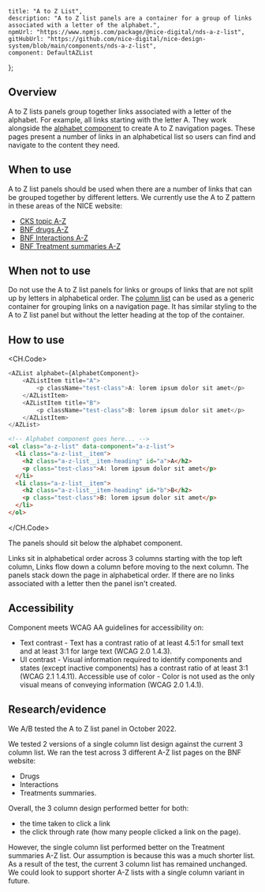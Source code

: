 
	title: "A to Z List",
	description: "A to Z list panels are a container for a group of links associated with a letter of the alphabet.",
	npmUrl: "https://www.npmjs.com/package/@nice-digital/nds-a-z-list",
	gitHubUrl: "https://github.com/nice-digital/nice-design-system/blob/main/components/nds-a-z-list",
	component: DefaultAZList
};

## Overview

A to Z lists panels group together links associated with a letter of the alphabet. For example, all links starting with the letter A.
They work alongside the [alphabet component](/components/alphabet) to create A to Z navigation pages. These pages present a number of links in an alphabetical list so users can find and navigate to the content they need.

## When to use

A to Z list panels should be used when there are a number of links that can be grouped together by different letters.
We currently use the A to Z pattern in these areas of the NICE website:

-   [CKS topic A-Z](https://cks.nice.org.uk/topics/#a)
-   [BNF drugs A-Z](https://bnf.nice.org.uk/drugs/)
-   [BNF Interactions A-Z](https://bnf.nice.org.uk/interactions/)
-   [BNF Treatment summaries A-Z](https://bnf.nice.org.uk/treatment-summaries/)

## When not to use

Do not use the A to Z list panels for links or groups of links that are not split up by letters in alphabetical order.
The [column list](/components/column-list) can be used as a generic container for grouping links on a navigation page. It has similar styling to the A to Z list panel but without the letter heading at the top of the container.

## How to use

<Example>
<DefaultAZList />

<CH.Code>
```js React
<AZList alphabet={AlphabetComponent}>
	<AZListItem title="A">
		<p className="test-class">A: lorem ipsum dolor sit amet</p>
	</AZListItem>
	<AZListItem title="B">
		<p className="test-class">B: lorem ipsum dolor sit amet</p>
	</AZListItem>
</AZList>
```
```html HTML
<!-- Alphabet component goes here... -->
<ol class="a-z-list" data-component="a-z-list">
  <li class="a-z-list__item">
    <h2 class="a-z-list__item-heading" id="a">A</h2>
    <p class="test-class">A: lorem ipsum dolor sit amet</p>
  </li>
  <li class="a-z-list__item">
    <h2 class="a-z-list__item-heading" id="b">B</h2>
    <p class="test-class">B: lorem ipsum dolor sit amet</p>
  </li>
</ol>
```
</CH.Code>
</Example>

The panels should sit below the alphabet component.

<Screenshot image="az-1.png" alt="Screenshot of the A-Z List component" caption="Panels sit under the alphabet component which lets users select a letter." />

Links sit in alphabetical order across 3 columns starting with the top left column, Links flow down a column before moving to the next column.
The panels stack down the page in alphabetical order.
If there are no links associated with a letter then the panel isn't created.

<Screenshot image="az-2.png" alt="Screenshot of the A-Z List component" caption="No panels created for X and Y." />

## Accessibility

Component meets WCAG AA guidelines for accessibility on:

- Text contrast - Text has a contrast ratio of at least 4.5:1 for small text and at least 3:1 for large text (WCAG 2.0 1.4.3).
-  UI contrast - Visual information required to identify components and states (except inactive components) has a contrast ratio of at least 3:1 (WCAG 2.1 1.4.11).
Accessible use of color - Color is not used as the only visual means of conveying information (WCAG 2.0 1.4.1).

## Research/evidence

We A/B tested the A to Z list panel in October 2022.

We tested 2 versions of a single column list design against the current 3 column list. We ran the test across 3 different A-Z list pages on the BNF website:
-   Drugs
-   Interactions
-   Treatments summaries.

Overall, the 3 column design performed better for both:

-   the time taken to click a link
-   the click through rate (how many people clicked a link on the page).

However, the single column list performed better on the Treatment summaries A-Z list. Our assumption is because this was a much shorter list.
As a result of the test, the current 3 column list has remained unchanged. We could look to support shorter A-Z lists with a single column variant in future.

